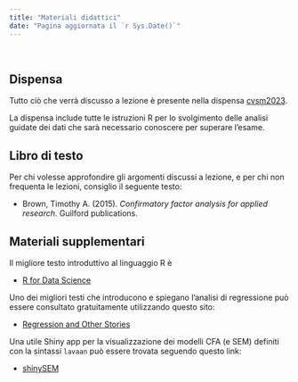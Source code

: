 ```yaml
---
title: "Materiali didattici"
date: "Pagina aggiornata il `r Sys.Date()`"
---
```


\

## Dispensa

Tutto ciò che verrà discusso a lezione è presente nella dispensa [cvsm2023](https://ccaudek.github.io/cfa_book/).

La dispensa include tutte le istruzioni $\textsf{R}$ per lo svolgimento delle analisi guidate dei dati che sarà necessario conoscere per superare l'esame. 

## Libro di testo

Per chi volesse approfondire gli argomenti discussi a lezione, e per chi non frequenta le lezioni, consiglio il seguente testo:

- Brown, Timothy A. (2015). *Confirmatory factor analysis for applied research*. Guilford publications.

## Materiali supplementari

Il migliore testo introduttivo al linguaggio $\textsf{R}$ è 

- [R for Data Science](https://r4ds.had.co.nz/) 

Uno dei migliori testi che introducono e spiegano l'analisi di regressione può essere consultato gratuitamente utilizzando questo sito:

- [Regression and Other Stories](https://avehtari.github.io/ROS-Examples/index.html)

Una utile Shiny app per la visualizzazione dei modelli CFA (e SEM) definiti con la sintassi `lavaan` può essere trovata seguendo questo link:

- [shinySEM](https://utrecht-university.shinyapps.io/shinySEM/)

